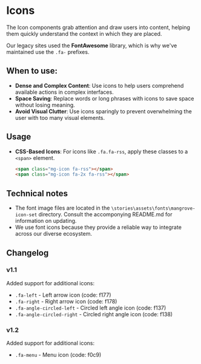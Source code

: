 
<Meta of={IconsStories} />

# Icons

The Icon components grab attention and draw users into content, helping them quickly understand the context in which they are placed.

Our legacy sites used the **FontAwesome** library, which is why we've maintained use the `.fa-` prefixes.

## When to use:

- **Dense and Complex Content**: Use icons to help users comprehend available actions in complex interfaces.
- **Space Saving**: Replace words or long phrases with icons to save space without losing meaning.
- **Avoid Visual Clutter**: Use icons sparingly to prevent overwhelming the user with too many visual elements.

<Canvas>
  <Story of={IconsStories.DefaultIcons} />
</Canvas>

## Usage

- **CSS-Based Icons**: For icons like `.fa.fa-rss`, apply these classes to a `<span>` element.

  ```html
  <span class="mg-icon fa-rss"></span>
  <span class="mg-icon fa-2x fa-rss"></span>
  ```

## Technical notes

- The font image files are located in the `\stories\assets\fonts\mangrove-icon-set` directory. Consult the accomponying README.md for information on updating.
- We use font icons because they provide a reliable way to integrate across our diverse ecosystem.

## Changelog

### v1.1

Added support for additional icons:

- `.fa-left` - Left arrow icon (code: f177)
- `.fa-right` - Right arrow icon (code: f178)
- `.fa-angle-circled-left` - Circled left angle icon (code: f137)
- `.fa-angle-circled-right` - Circled right angle icon (code: f138)

### v1.2

Added support for additional icons:

- `.fa-menu` - Menu icon (code: f0c9)

